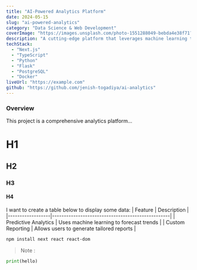 ```yaml
---
title: "AI-Powered Analytics Platform"
date: 2024-05-15
slug: "ai-powered-analytics"
category: "Data Science & Web Development"
coverImage: "https://images.unsplash.com/photo-1551288049-bebda4e38f71?w=1200&h=800&fit=crop&crop=entropy&auto=format"
description: "A cutting-edge platform that leverages machine learning to provide predictive insights for business intelligence. Features a dynamic dashboard and custom reporting."
techStack:
  - "Next.js"
  - "TypeScript"
  - "Python"
  - "Flask"
  - "PostgreSQL"
  - "Docker"
liveUrl: "https://example.com"
github: "https://github.com/jenish-togadiya/ai-analytics"
---
```


### Overview

This project is a comprehensive analytics platform...

# H1
## H2 
### H3
#### H4 

I want to create a table below to display some data:
| Feature          | Description                                      |
|------------------|--------------------------------------------------|
| Predictive Analytics | Uses machine learning to forecast trends     |
| Custom Reporting | Allows users to generate tailored reports      |


```bash
npm install next react react-dom
```

> Note : 

```Python
print(hello)
```